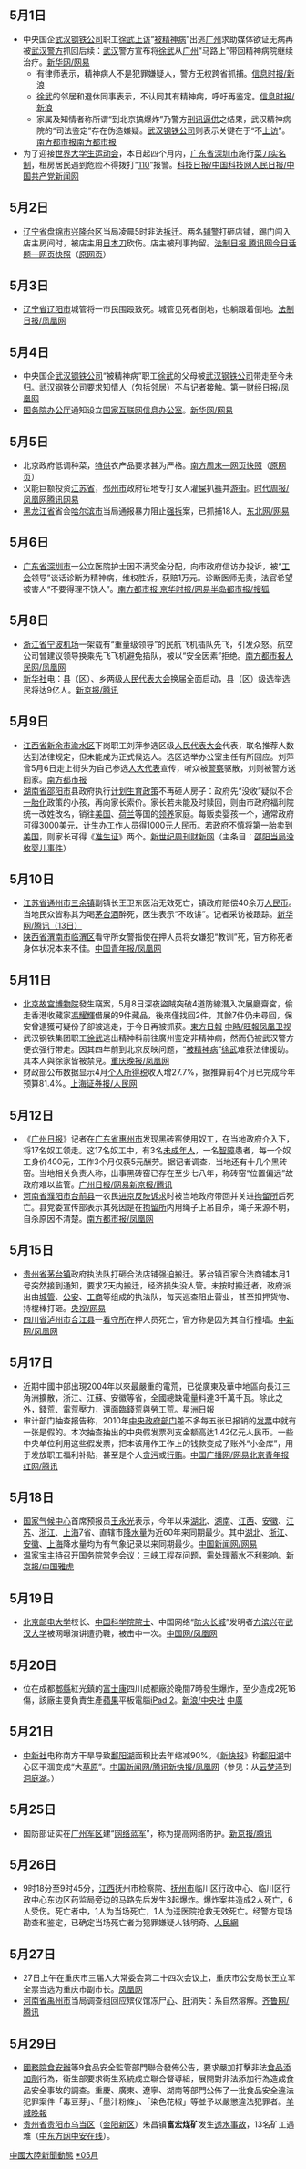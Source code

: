<noinclude>{{MonthInNewsChina|2011|5}}</noinclude>

== 5月1日 ==

* 中央国企[[武汉钢铁公司|武汉钢铁公司]]职工[[徐武|徐武]][[上访|上访]]“[[被精神病|被精神病]]”出逃[[广州|广州]]求助媒体欲证无病再被[[武汉市公安局|武汉警方]]抓回后续：[[武汉|武汉]]警方宣布将[[徐武|徐武]]从[[广州|广州]]“马路上”带回精神病院继续治疗。[http://news.163.com/11/0430/19/72TOKETB00011229.html 新华网/网易]{{Wayback|url=http://news.163.com/11/0430/19/72TOKETB00011229.html |date=20181004174858 }}
** 有律师表示，精神病人不是犯罪嫌疑人，警方无权跨省抓捕。[http://news.sina.com.cn/c/2011-05-01/011722387799.shtml 信息时报/新浪]{{Wayback|url=http://news.sina.com.cn/c/2011-05-01/011722387799.shtml |date=20180929220042 }}
** [[徐武|徐武]]的邻居和退休同事表示，不认同其有精神病，呼吁再鉴定。[http://news.sina.com.cn/c/2011-05-01/011722387799.shtml 信息时报/新浪]{{Wayback|url=http://news.sina.com.cn/c/2011-05-01/011722387799.shtml |date=20180929220042 }}
** 家属及知情者称所谓“到北京搞爆炸”乃警方[[刑讯逼供|刑讯逼供]]之结果，武汉精神病院的“司法鉴定”存在伪造嫌疑。[[武汉钢铁公司|武汉钢铁公司]]则表示关键在于“不[[上访|上访]]”。[https://web.archive.org/web/20110504111509/http://gcontent.oeeee.com/d/20/d20be76a86c0d71c/Blog/ee4/97cf2e.html 南方都市报][https://web.archive.org/web/20110503183538/http://gcontent.oeeee.com/d/20/d20be76a86c0d71c/Blog/973/df53be.html 南方都市报]
* 为了迎接[[世界大学生运动会|世界大学生运动会]]，本日起四个月内，[[广东省|广东省]][[深圳市|深圳市]]施行[[菜刀实名制|菜刀实名制]]，租房居民遇到危险不得拨打“[[110|110]]”报警。[https://web.archive.org/web/20110604142115/http://www.stdaily.com/kjrb/content/2011-05/13/content_304680.htm 科技日报/中国科技网][http://cpc.people.com.cn/GB/64093/64099/14579938.html 人民日报/中国共产党新闻网]{{Wayback|url=http://cpc.people.com.cn/GB/64093/64099/14579938.html |date=20181001182315 }}

== 5月2日 ==

* [[辽宁省|辽宁省]][[盘锦市|盘锦市]][[兴隆台区|兴隆台区]]当局凌晨5时非法[[拆迁|拆迁]]。两名[[辅警|辅警]]打砸店铺，踢门闯入店主房间时，被店主用[[日本刀|日本刀]]砍伤。店主被刑事拘留。[https://web.archive.org/web/20110512014314/http://view.news.qq.com/zt2011/JustCause/index.htm 法制日报 腾讯网今日话题—网页快照]（[http://view.news.qq.com/zt2011/JustCause/index.htm 原网页]{{Webarchive|url=https://archive.is/20110512014314/http://view.news.qq.com/zt2011/JustCause/index.htm |date=2011-05-12 }}）

== 5月3日 ==

* [[辽宁省|辽宁省]][[辽阳市|辽阳市]]城管将一市民围殴致死。城管见死者倒地，也躺跟着倒地。[http://news.ifeng.com/mainland/detail_2011_05/12/6349503_0.shtml 法制日报/凤凰网]{{Wayback|url=http://news.ifeng.com/mainland/detail_2011_05/12/6349503_0.shtml |date=20180930065045 }}

== 5月4日 ==

* 中央国企[[武汉钢铁公司|武汉钢铁公司]]“被精神病”职工[[徐武|徐武]]的父母被[[武汉钢铁公司|武汉钢铁公司]]带走至今未归。[[武汉钢铁公司|武汉钢铁公司]]要求知情人（包括邻居）不与记者接触。[http://news.ifeng.com/society/2/detail_2011_05/05/6171058_0.shtml 第一财经日报/凤凰网]{{Wayback|url=http://news.ifeng.com/society/2/detail_2011_05/05/6171058_0.shtml |date=20180930063102 }}
* [[国务院办公厅|国务院办公厅]]通知设立[[国家互联网信息办公室|国家互联网信息办公室]]。[http://news.163.com/11/0504/09/736T6M7O00014JB5.html 新华网/网易]{{Wayback|url=http://news.163.com/11/0504/09/736T6M7O00014JB5.html |date=20181004172450 }}

== 5月5日 ==

* 北京政府低调种菜，[[特供|特供]]农产品要求甚为严格。[http://cache.baidu.com/c?m=9f65cb4a8c8507ed4fece763105392230e54f7386083984a68d4e419ce3b46101a3aa5ec7b640d03d9ce7e6315ea141cbcff7337721421c78cc8ff5ddccbc9747bc07823716c914165c418df9a1b7ad620e10bb4f35fb0e6b62593dfd5d9d45657&p=c33bce1087934eac5db1c7710d0c&user=baidu&fm=sc&query=http%3A//www%2Einfzm%2Ecom/content/58906&qid=b0ea904815915393&p1=1 南方周末—网页快照]（[http://www.infzm.com/content/58906 原网页]{{Dead link}}）
* 汉能巨额投资[[江苏省|江苏省]]，[[邳州市|邳州市]]政府征地专打女人灌[[屎|屎]]扒[[裤|裤]]并[[游街|游街]]。[http://news.qq.com/a/20110505/000698.htm 时代周报/凤凰网]{{Wayback|url=http://news.qq.com/a/20110505/000698.htm |date=20110506212559 }}[http://news.qq.com/a/20110505/000698.htm 腾讯]{{Wayback|url=http://news.qq.com/a/20110505/000698.htm |date=20110506212559 }}[https://web.archive.org/web/20110510224051/http://money.163.com/11/0505/03/738QK8AB00253B0H.html 网易]
* [[黑龙江省|黑龙江省]]省会[[哈尔滨市|哈尔滨市]]当局通报暴力阻止[[强拆|强拆]]案，已抓捕18人。[http://news.163.com/11/0505/20/73ALT3AG00014AEE.html 东北网/网易]{{Wayback|url=http://news.163.com/11/0505/20/73ALT3AG00014AEE.html |date=20181004171036 }}

== 5月6日 ==

* [[广东省|广东省]][[深圳市|深圳市]]一公立医院护士因不满奖金分配，向市政府信访办投诉，被“[[工会|工会]]领导”谈话诊断为精神病，维权胜诉，获赔1万元。诊断医师无责，法官希望被害人“不要得理不饶人”。[https://web.archive.org/web/20110512004717/http://news.163.com/11/0510/02/73LKPHUK00014AED.html 南方都市报 京华时报/网易][http://roll.sohu.com/20110511/n307301041.shtml 半岛都市报/搜狐]{{Wayback|url=http://roll.sohu.com/20110511/n307301041.shtml |date=20181008031625 }}

== 5月8日 ==

* [[浙江省|浙江省]][[宁波机场|宁波机场]]一架载有“重量级领导”的民航飞机插队先飞，引发众怒。航空公司曾建议领导换乘先飞飞机避免插队，被以“安全因素”拒绝。[https://web.archive.org/web/20110515155749/http://gcontent.oeeee.com/9/9a/99a57cbf9929486a/Blog/c40/7c2ad0.html 南方都市报][http://news.ifeng.com/mainland/detail_2011_05/12/6342966_0.shtml 人民网/凤凰网]{{Wayback|url=http://news.ifeng.com/mainland/detail_2011_05/12/6342966_0.shtml |date=20180930075920 }}
* [[新华社|新华社]]电：县（区）、乡两级[[人民代表大会|人民代表大会]]换届全面启动，县（区）级选举选民将达9亿人。[http://news.qq.com/a/20110508/000068.htm 新京报/腾讯]{{Wayback|url=http://news.qq.com/a/20110508/000068.htm |date=20181210233621 }}

== 5月9日 ==

* [[江西省|江西省]][[新余市|新余市]][[渝水区|渝水区]]下岗职工刘萍参选区级[[人民代表大会|人民代表大会]]代表，联名推荐人数达到法律规定，但未能成为正式候选人。选区选举办公室主任有所回应。刘萍曾5月6日走上街头为自己参选[[人大代表|人大代表]]宣传，听众被[[警察|警察]]驱散，刘则被警方送回家。[https://web.archive.org/web/20110824111458/http://gcontent.oeeee.com/2/91/291db767ac8b9612/Blog/3ac/3281d1.html 南方都市报]
* [[湖南省|湖南省]][[邵阳市|邵阳市]]县政府执行[[计划生育政策|计划生育政策]]不再砸人房子：政府先“没收”疑似不合[[一胎化|一胎化]]政策的小孩，再向家长索价。家长若未能及时赎回，则由市政府福利院统一改姓改名，销往[[美国|美国]]、[[荷兰|荷兰]]等国的[[领养|领养]]家庭。每贩卖婴孩一个，通常政府可得3000[[美元|美元]]，[[计生办|计生办]]工作人员得1000元[[人民币|人民币]]。若政府不慎将第一胎卖到[[美国|美国]]，则家长可得《[[准生证|准生证]]》两个。[http://magazine.caing.com/2011-05-08/100256688.html 新世纪周刊]{{Wayback|url=http://magazine.caing.com/2011-05-08/100256688.html |date=20110510010359 }}[http://video.caing.com/2011-05-08/100256804.html 财新网]{{Wayback|url=http://video.caing.com/2011-05-08/100256804.html |date=20110902061433 }}（主条目：[[邵阳当局没收婴儿事件|邵阳当局没收婴儿事件]]）

== 5月10日 ==

* [[江苏省|江苏省]][[通州市|通州市]][[三余镇|三余镇]]副镇长王卫东医治无效死亡，镇政府赔偿40余万[[人民币|人民币]]。当地民众皆称其为喝[[茅台酒|茅台酒]]醉死，医生表示“不敢讲”。记者采访被跟踪。[http://news.qq.com/a/20110513/000194.htm 新华网/腾讯（13日）]{{Wayback|url=http://news.qq.com/a/20110513/000194.htm |date=20110516200447 }}
* [[陕西省|陕西省]][[渭南市|渭南市]][[临渭区|临渭区]]看守所女警指使在押人员将女嫌犯“教训”死，官方称死者身体状况本来不佳。[http://news.ifeng.com/mainland/detail_2011_05/30/6700507_0.shtml 中国青年报/凤凰网]{{Wayback|url=http://news.ifeng.com/mainland/detail_2011_05/30/6700507_0.shtml |date=20180930062827 }}

== 5月11日 ==

* [[北京故宫博物院|北京故宫博物院]]發生竊案，5月8日深夜盜賊突破4道防線潛入次展廳齋宮，偷走香港收藏家[[馮耀輝|馮耀輝]]借展的9件藏品，後來僅找回2件，其餘7件仍未尋回，保安曾逮獲可疑份子卻被逃走，于今日再被抓获。[http://orientaldaily.on.cc/cnt/news/20110511/00174_001.html 東方日報]{{Wayback|url=http://orientaldaily.on.cc/cnt/news/20110511/00174_001.html |date=20181005203308 }} [http://news.chinatimes.com/reading/110513/112011051200427.html 中時/旺報]{{dead link|date=十一月 2017 |bot=InternetArchiveBot }}[http://news.ifeng.com/mainland/special/gugongshiqie/content-2/detail_2011_05/11/6325912_0.shtml 凤凰卫视]{{Wayback|url=http://news.ifeng.com/mainland/special/gugongshiqie/content-2/detail_2011_05/11/6325912_0.shtml |date=20180930063014 }}
* 武汉钢铁集团职工[[徐武|徐武]]逃出精神科前往廣州鉴定非精神病，然而仍被武汉警方便衣强行带走。因其四年前到北京反映问题，“[[被精神病|被精神病]]”[[徐武|徐武]]难获法律援助。其本人與徐家皆被禁見。[http://news.ifeng.com/mainland/special/beijingshenbing/content-2/detail_2011_05/11/6309727_0.shtml 重庆晚报/凤凰网]{{Wayback|url=http://news.ifeng.com/mainland/special/beijingshenbing/content-2/detail_2011_05/11/6309727_0.shtml |date=20180930070341 }}
* 财政部公布数据显示4月[[个人所得税|个人所得税]]收入增27.7%，据推算前4个月已完成今年预算81.4%。[http://finance.people.com.cn/GB/14614441.html 上海证券报/人民网]{{Wayback|url=http://finance.people.com.cn/GB/14614441.html |date=20181001184359 }}

== 5月12日 ==

* 《[[广州日报|广州日报]]》记者在[[广东省|广东省]][[惠州市|惠州市]]发现黑砖窑使用奴工，在当地政府介入下，将17名奴工领走。这17名奴工中，有3名[[未成年人|未成年人]]，一名[[智障|智障]]患者，每一个奴工身价400元，工作3个月仅获5元酬劳。据记者调查，当地还有十几个黑砖窑。当地相关负责人称，出事黑砖窑已存在至少七八年，称砖窑“位置偏远”故政府难以监管。[https://web.archive.org/web/20110513235659/http://news.163.com/11/0512/03/73QU7IQ700014AED.html 广州日报/网易][http://view.news.qq.com/a/20110513/000025.htm 新京报/腾讯]{{Wayback|url=http://view.news.qq.com/a/20110513/000025.htm |date=20181003224434 }}
* [[河南省|河南省]][[濮阳市|濮阳市]][[台前县|台前县]]一农民[[上访|进京反映诉求]]时被当地政府带回并关进[[拘留所|拘留所]]后死亡。县党委宣传部表示其死因是在[[拘留所|拘留所]]内用绳子上吊自杀，绳子来源不明，自杀原因不清楚。[http://news.ifeng.com/society/1/detail_2011_05/12/6344781_0.shtml 南方都市报/凤凰网]{{Wayback|url=http://news.ifeng.com/society/1/detail_2011_05/12/6344781_0.shtml |date=20180930064830 }}

== 5月15日 ==

* [[贵州省|贵州省]][[茅台镇|茅台镇]]政府执法队打砸合法店铺强迫搬迁。茅台镇百家合法商铺本月1号突然接到通知，要求2天内搬迁，经济损失没人管。未按时搬迁者，政府派出由[[城管|城管]]、[[公安|公安]]、[[工商|工商]]等组成的执法队，每天巡查阻止营业，甚至扣押货物、持棍棒打砸。[http://news.163.com/11/0515/23/744QGVH10001124J.html 央视/网易]{{Wayback|url=http://news.163.com/11/0515/23/744QGVH10001124J.html |date=20181004172234 }}
* [[四川省|四川省]][[泸州市|泸州市]][[合江县|合江县]]一[[看守所|看守所]]在押人员死亡，官方称是因为其自行撞墙。[http://news.ifeng.com/mainland/detail_2011_05/16/6424333_0.shtml?_from_ralated 中新网/凤凰网]{{Wayback|url=http://news.ifeng.com/mainland/detail_2011_05/16/6424333_0.shtml?_from_ralated |date=20180930063114 }}

== 5月17日 ==

* 近期中國中部出現2004年以來最嚴重的電荒，已從廣東及華中地區向長江三角洲擴散，浙江、江蘇、安徽等省，全國總缺電量料達3千萬千瓦。除此之外，錢荒、電荒壓力，還面臨錢荒與勞工荒。[http://www.sinchew.com.my/node/204864?tid=2 星洲日報]
* 审计部门抽查报告称，2010年[[中央人民政府|中央政府部门]]差不多每五张已报销的[[发票|发票]]中就有一张是假的。本次抽查抽出的中央假发票列支金额高达1.42亿元人民币。一些中央单位利用这些假发票，把本该用作工作上的钱款变成了账外“小金库”，用于发放职工福利补贴，甚至是个人[[贪污|贪污]]或[[行贿|行贿]]。[https://web.archive.org/web/20110520001920/http://news.163.com/11/0517/07/7487KUGL00014JB5.html 中国广播网/网易][http://view.news.qq.com/a/20110518/000036.htm 北京青年报 红网/腾讯]{{Wayback|url=http://view.news.qq.com/a/20110518/000036.htm |date=20181003225437 }}

== 5月18日 ==

* [[国家气候中心|国家气候中心]]首席预报员[[王永光|王永光]]表示，今年以来[[湖北|湖北]]、[[湖南|湖南]]、[[江西|江西]]、[[安徽|安徽]]、[[江苏|江苏]]、[[浙江|浙江]]、[[上海|上海]]7省、直辖市[[降水量|降水量]]为近60年来同期最少。其中[[湖北|湖北]]、[[浙江|浙江]]、[[安徽|安徽]]、[[上海|上海]]降水量均为有气象记录以来同期最少。[https://web.archive.org/web/20110524010739/http://news.163.com/11/0520/16/74GUAEVD00014JB6.html 中国新闻网/网易]
* [[温家宝|温家宝]]主持召开[[国务院常务会议|国务院常务会议]]：三峡工程存问题，需处理蓄水不利影响。[https://web.archive.org/web/20110522112556/http://news.cn.yahoo.com/ypen/20110519/369231.html 新京报/中国雅虎]

== 5月19日 ==

* [[北京邮电大学|北京邮电大学]]校长、[[中国科学院院士|中国科学院院士]]、中国网络“[[防火长城|防火长城]]”发明者[[方滨兴|方滨兴]]在[[武汉大学|武汉大学]]被网曝演讲遭扔鞋，被击中一次。[http://news.ifeng.com/society/2/detail_2011_05/20/6521854_0.shtml 中国网/凤凰网]{{Wayback|url=http://news.ifeng.com/society/2/detail_2011_05/20/6521854_0.shtml |date=20180930073547 }}

== 5月20日 ==

* 位在成都[[郫縣|郫縣]]紅光鎮的[[富士康|富士康]]四川成都廠於晚間7時發生爆炸，至少造成2死16傷，該廠主要負責生產[[蘋果公司|蘋果]]平板電腦[[iPad_2|iPad 2]]。[http://magazines.sina.com.tw/article/20110521/4425914.html 新浪/中央社]{{dead link|date=十一月 2017 |bot=InternetArchiveBot }} [https://archive.is/20121223033810/http://news.rti.org.tw/index_newsContent.aspx?nid=297879 中廣]

== 5月21日 ==

* [[中新社|中新社]]电称南方干旱导致[[鄱阳湖|鄱阳湖]]面积比去年缩减90%。《[[新快报|新快报]]》称[[鄱阳湖|鄱阳湖]]中心区干涸变成“大[[草原|草原]]”。[http://news.qq.com/a/20110522/000591.htm 中国新闻网/腾讯]{{Wayback|url=http://news.qq.com/a/20110522/000591.htm |date=20181211025410 }}[http://news.ifeng.com/photo/hdnews/detail_2011_05/26/6652621_0.shtml 新快报/凤凰网]{{Wayback|url=http://news.ifeng.com/photo/hdnews/detail_2011_05/26/6652621_0.shtml |date=20180930071229 }}（参见：从[[云梦泽|云梦泽]]到[[洞庭湖|洞庭湖]]。）

== 5月25日 ==

* 国防部证实在[[广州军区|广州军区]]建“[[网络蓝军|网络蓝军]]”，称为提高网络防护。[http://news.qq.com/a/20110526/000025.htm 新京报/腾讯]{{Wayback|url=http://news.qq.com/a/20110526/000025.htm |date=20181211023406 }}

== 5月26日 ==

* 9时18分至9时45分，[[江西|江西]]抚州市检察院、[[抚州市|抚州市]]临川区行政中心、临川区行政中心东边区药监局旁边的马路先后发生3起爆炸。爆炸案共造成2人死亡，6人受伤。死亡者中，1人为当场死亡，1人为送医院抢救无效死亡。经警方现场勘查和鉴定，已确定当场死亡者为犯罪嫌疑人钱明奇。[http://society.people.com.cn/GB/14751248.html 人民網]{{Wayback|url=http://society.people.com.cn/GB/14751248.html |date=20160304120633 }}

== 5月27日 ==

* 27日上午在重庆市三届人大常委会第二十四次会议上，重庆市公安局长王立军全票当选为重庆市副市长。[http://news.ifeng.com/mainland/detail_2011_05/27/6666545_0.shtml 凤凰网]{{Wayback|url=http://news.ifeng.com/mainland/detail_2011_05/27/6666545_0.shtml |date=20180930081458 }}
* [[河南省|河南省]][[禹州市|禹州市]]当局调查组回应殡仪馆冻尸[[心脏|心]]、[[肝脏|肝]]消失：系自然溶解。[http://news.qq.com/a/20110528/000220.htm 齐鲁网/腾讯]{{Wayback|url=http://news.qq.com/a/20110528/000220.htm |date=20110530142556 }}

== 5月29日 ==

* [[中华人民共和国国务院|國務院]][[食安辦|食安辦]]等9食品安全監管部門聯合發佈公告，要求嚴加打擊非法[[食品添加劑|食品添加劑]]行為，衛生部要求衛生系統成立聯合督導組，展開對非法添加行為造成食品安全事故的調查。重慶、廣東、遼寧、湖南等部門公佈了一批食品安全違法犯罪案件「毒豆芽」、「墨汁粉條」、「染色花椒」等並予以嚴懲違法犯罪者。[https://web.archive.org/web/20110601165342/http://www.ycwb.com/ePaper/ycwb/html/2011-05/29/content_1124120.htm 羊城晚報]
* [[贵州省|贵州省]][[贵阳市|贵阳市]][[乌当区|乌当区]]（[[金阳新区|金阳新区]]）朱昌镇'''富宏煤矿'''发生[[透水事故|透水事故]]，13名矿工遇难（[http://news.eastday.com/c/20110605/u1a5927177.html 中东方网]{{Wayback|url=http://news.eastday.com/c/20110605/u1a5927177.html |date=20181001202917 }}[https://web.archive.org/web/20160304133824/http://news.anhuinews.com/system/2011/06/03/004110289.shtml 中安在线]）。

<noinclude>
{{Portal:中國大陸新聞動態/Footer}}
[[Category:2011年5月|中國大陸新聞動態]]
[[Category:2011年中國|*05月]]
</noinclude>